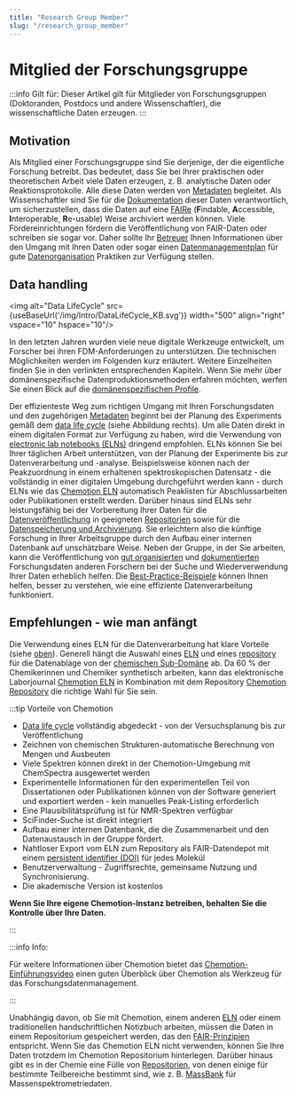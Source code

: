 ```yaml
---
title: "Research Group Member"
slug: "/research_group_member"
---
```


# Mitglied der Forschungsgruppe


:::info Gilt für:
Dieser Artikel gilt für Mitglieder von Forschungsgruppen (Doktoranden, Postdocs und andere Wissenschaftler), die wissenschaftliche Daten erzeugen.
:::

## Motivation

Als Mitglied einer Forschungsgruppe sind Sie derjenige, der die eigentliche Forschung betreibt. Das bedeutet, dass Sie bei Ihrer praktischen oder theoretischen Arbeit viele Daten erzeugen, z. B. analytische Daten oder Reaktionsprotokolle. Alle diese Daten werden von [Metadaten](/docs/metadata) begleitet. Als Wissenschaftler sind Sie für die [Dokumentation](/docs/data_documentation) dieser Daten verantwortlich, um sicherzustellen, dass die Daten auf eine [FAIRe](/docs/fair) (**F**indable, **A**ccessible, **I**nteroperable, **R**e-usable) Weise archiviert werden können. Viele Fördereinrichtungen fördern die Veröffentlichung von FAIR-Daten oder schreiben sie sogar vor. Daher sollte Ihr [Betreuer](/docs/research_group_leader) Ihnen Informationen über den Umgang mit Ihren Daten oder sogar einen [Datenmanagementplan](/docs/dmp) für gute [Datenorganisation](/docs/data_organisation) Praktiken zur Verfügung stellen.

## Data handling

<img alt="Data LifeCycle" src={useBaseUrl('/img/Intro/DataLifeCycle_KB.svg')} width="500" align="right" vspace="10" hspace="10"/>

In den letzten Jahren wurden viele neue digitale Werkzeuge entwickelt, um Forscher bei ihren FDM-Anforderungen zu unterstützen. Die technischen Möglichkeiten werden im Folgenden kurz erläutert. Weitere Einzelheiten finden Sie in den verlinkten entsprechenden Kapiteln. Wenn Sie mehr über domänenspezifische Datenproduktionsmethoden erfahren möchten, werfen Sie einen Blick auf die [domänenspezifischen Profile](/docs/role_guide).

Der effizienteste Weg zum richtigen Umgang mit Ihren Forschungsdaten und den zugehörigen [Metadaten](/docs/metadata) beginnt bei der Planung des Experiments gemäß dem [data life cycle](/docs/data_life_cycle) (siehe Abbildung rechts). Um alle Daten direkt in einem digitalen Format zur Verfügung zu haben, wird die Verwendung von [electronic lab notebooks (ELNs)](/docs/eln) dringend empfohlen. ELNs können Sie bei Ihrer täglichen Arbeit unterstützen, von der Planung der Experimente bis zur Datenverarbeitung und -analyse. Beispielsweise können nach der Peakzuordnung in einem erhaltenen spektroskopischen Datensatz - die vollständig in einer digitalen Umgebung durchgeführt werden kann - durch ELNs wie das [Chemotion ELN](https://eln.chemotion.net/home) automatisch Peaklisten für Abschlussarbeiten oder Publikationen erstellt werden. Darüber hinaus sind ELNs sehr leistungsfähig bei der Vorbereitung Ihrer Daten für die [Datenveröffentlichung](/docs/data_publication) in geeigneten [Repositorien](/docs/repositories) sowie für die [Datenspeicherung und Archivierung](/docs/data_storage). Sie erleichtern also die künftige Forschung in Ihrer Arbeitsgruppe durch den Aufbau einer internen Datenbank auf unschätzbare Weise. Neben der Gruppe, in der Sie arbeiten, kann die Veröffentlichung von [gut organisierten](/docs/data_organisation) und [dokumentierten](/docs/data_documentation) Forschungsdaten anderen Forschern bei der Suche und Wiederverwendung Ihrer Daten erheblich helfen. Die [Best-Practice-Beispiele](/docs/best_practice) können Ihnen helfen, besser zu verstehen, wie eine effiziente Datenverarbeitung funktioniert.

## Empfehlungen - wie man anfängt

Die Verwendung eines ELN für die Datenverarbeitung hat klare Vorteile (siehe [oben](#data-handling)). Generell hängt die Auswahl eines [ELN](/docs/eln) und eines [repository](/docs/repositories) für die Datenablage von der [chemischen Sub-Domäne](/docs/domain_guide) ab. Da 60 % der Chemikerinnen und Chemiker synthetisch arbeiten, kann das elektronische Laborjournal [Chemotion ELN](https://www.chemotion.net/chemotionsaurus/) in Kombination mit dem Repository [Chemotion Repository](https://www.chemotion-repository.net/welcome) die richtige Wahl für Sie sein. 

:::tip Vorteile von Chemotion

- [Data life cycle](/docs/data_life_cycle) vollständig abgedeckt - von der Versuchsplanung bis zur Veröffentlichung
- Zeichnen von chemischen Strukturen-automatische Berechnung von Mengen und Ausbeuten
- Viele Spektren können direkt in der Chemotion-Umgebung mit ChemSpectra ausgewertet werden
- Experimentelle Informationen für den experimentellen Teil von Dissertationen oder Publikationen können von der Software generiert und exportiert werden - kein manuelles Peak-Listing erforderlich
- Eine Plausibilitätsprüfung ist für NMR-Spektren verfügbar
- SciFinder-Suche ist direkt integriert
- Aufbau einer internen Datenbank, die die Zusammenarbeit und den Datenaustausch in der Gruppe fördert.
- Nahtloser Export vom ELN zum Repository als FAIR-Datendepot mit einem [persistent identifier (DOI)](/docs/pid) für jedes Molekül
- Benutzerverwaltung - Zugriffsrechte, gemeinsame Nutzung und Synchronisierung.
- Die akademische Version ist kostenlos

**Wenn Sie Ihre eigene Chemotion-Instanz betreiben, behalten Sie die Kontrolle über Ihre Daten.**

:::

:::info Info:

Für weitere Informationen über Chemotion bietet das [Chemotion-Einführungsvideo](https://www.youtube.com/watch?v=tZHaP6DW-Dw) einen guten Überblick über Chemotion als Werkzeug für das Forschungsdatenmanagement. 

:::

Unabhängig davon, ob Sie mit Chemotion, einem anderen [ELN](/docs/eln) oder einem traditionellen handschriftlichen Notizbuch arbeiten, müssen die Daten in einem Repositorium gespeichert werden, das den [FAIR-Prinzipien](/docs/fair) entspricht. Wenn Sie das Chemotion ELN nicht verwenden, können Sie Ihre Daten trotzdem im Chemotion Repositorium hinterlegen. Darüber hinaus gibt es in der Chemie eine Fülle von [Repositorien](/docs/repositories), von denen einige für bestimmte Teilbereiche bestimmt sind, wie z. B. [MassBank](https://massbank.eu/MassBank/) für Massenspektrometriedaten.
